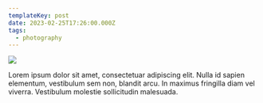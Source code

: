 ```yaml
---
templateKey: post
date: 2023-02-25T17:26:00.000Z
tags:
  - photography
---
```

![](../../static/assets/20230225-IMG_5080.jpg)

Lorem ipsum dolor sit amet, consectetuar adipiscing elit. Nulla id sapien elementum, vestibulum sem non, blandit arcu. In maximus fringilla diam vel viverra. Vestibulum molestie sollicitudin malesuada.
